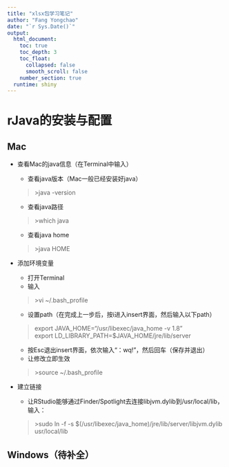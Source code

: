 ```yaml
---
title: "xlsx包学习笔记"
author: "Fang Yongchao"
date: "`r Sys.Date()`"
output:
  html_document:
    toc: true
    toc_depth: 3
    toc_float:
      collapsed: false
      smooth_scroll: false
    number_section: true
  runtime: shiny
---
```


# rJava的安装与配置

## Mac

- 查看Mac的java信息（在Terminal中输入）
  - 查看java版本（Mac一般已经安装好java）
  
  > \>java -version
  
  - 查看java路径

  > \>which java

  - 查看java home

  > \>java HOME

- 添加环境变量
  - 打开Terminal
  - 输入

  > \>vi ~/.bash_profile

  - 设置path（在完成上一步后，按i进入insert界面，然后输入以下path）

  > export JAVA_HOME="/usr/libexec/java_home -v 1.8"  
export LD_LIBRARY_PATH=$JAVA_HOME/jre/lib/server

  - 按Esc退出insert界面，依次输入“：wq!”，然后回车（保存并退出）
  - 让修改立即生效

  > \>source ~/.bash_profile

- 建立链接

  - 让RStudio能够通过Finder/Spotlight去连接libjvm.dylib到/usr/local/lib，输入：

  > \>sudo ln -f -s $(/usr/libexec/java_home)/jre/lib/server/libjvm.dylib usr/local/lib

## Windows（待补全）

